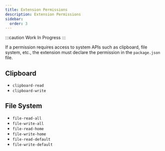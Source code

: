 ```yaml
---
title: Extension Permissions
description: Extension Permissions
sidebar:
  order: 3
---
```


:::caution
Work In Progress
:::

If a permission requires access to system APIs such as clipboard, file system, etc.,
the extension must declare the permission in the `package.json` file.

## Clipboard

- `clipboard-read`
- `clipboard-write`

## File System

- `file-read-all`
- `file-write-all`
- `file-read-home`
- `file-write-home`
- `file-read-default`
- `file-write-default`
